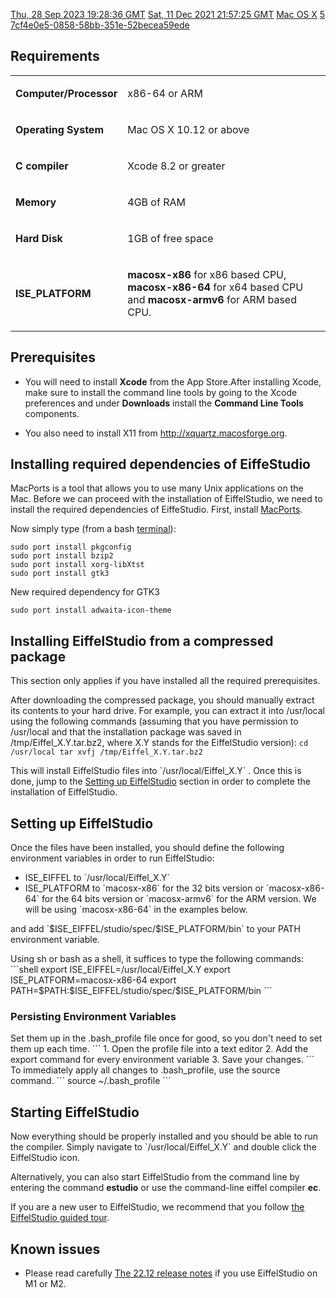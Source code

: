 [[Property:modification_date|Thu, 28 Sep 2023 19:28:36 GMT]]
[[Property:publication_date|Sat, 11 Dec 2021 21:57:25 GMT]]
[[Property:title|Mac OS X]]
[[Property:weight|5]]
[[Property:uuid|7cf4e0e5-0858-58bb-351e-52becea59ede]]
==Requirements==

{| class="doctable"
|- 
| '''Computer/Processor'''
| x86-64 or ARM
|- 
| '''Operating System'''
| Mac OS X 10.12 or above
|- 
| '''C compiler'''
| Xcode 8.2 or greater
|- 
| '''Memory'''
| 4GB of RAM
|- 
| '''Hard Disk'''
| 1GB of free space
|- 
| '''ISE_PLATFORM'''
| '''macosx-x86''' for x86 based CPU,  '''macosx-x86-64''' for x64 based CPU and '''macosx-armv6''' for ARM based CPU. 
|}


==Prerequisites==

*You will need to install '''Xcode''' from the App Store.After installing Xcode, make sure to install the command line tools by going to the Xcode preferences and under '''Downloads''' install the '''Command Line Tools''' components.

*You also need to install X11 from  [http://xquartz.macosforge.org http://xquartz.macosforge.org].

==Installing required dependencies of EiffeStudio==

MacPorts is a tool that allows you to use many Unix applications on the Mac. Before we can proceed with the installation of EiffelStudio, we need to install the required dependencies of EiffeStudio. First, install [http://guide.macports.org/#installing MacPorts].

Now simply type (from a bash [http://guides.macrumors.com/Terminal terminal]):
<pre>
sudo port install pkgconfig
sudo port install bzip2
sudo port install xorg-libXtst
sudo port install gtk3                              

</pre>

New required dependency for GTK3
<pre>
sudo port install adwaita-icon-theme
</pre>

==Installing EiffelStudio from a compressed package==
This section only applies if you have installed all the required prerequisites. 

After downloading the compressed package, you should manually extract its contents to your hard drive. For example, you can extract it into /usr/local using the following commands (assuming that you have permission to /usr/local and that the installation package was saved in /tmp/Eiffel_X.Y.tar.bz2, where X.Y stands for the EiffelStudio version):
<code>
cd /usr/local
tar xvfj /tmp/Eiffel_X.Y.tar.bz2</code>

This will install EiffelStudio files into `/usr/local/Eiffel_X.Y` . Once this is done, jump to the [[#Setting up EiffelStudio|Setting up EiffelStudio]]  section in order to complete the installation of EiffelStudio.

==  Setting up EiffelStudio ==
Once the files have been installed, you should define the following environment variables in order to run EiffelStudio:
* ISE_EIFFEL to `/usr/local/Eiffel_X.Y`
* ISE_PLATFORM to `macosx-x86` for the 32 bits version or `macosx-x86-64` for the 64 bits version or `macosx-armv6` for the ARM version. We will be using `macosx-x86-64` in the examples below.
and add `$ISE_EIFFEL/studio/spec/$ISE_PLATFORM/bin` to your PATH environment variable.

Using sh or bash as a shell, it suffices to type the following commands:
```shell
export ISE_EIFFEL=/usr/local/Eiffel_X.Y
export ISE_PLATFORM=macosx-x86-64
export PATH=$PATH:$ISE_EIFFEL/studio/spec/$ISE_PLATFORM/bin
```

=== Persisting Environment Variables ===
Set them up in the .bash_profile file  once for good, so you don't need to set them up each time.
```
1. Open the profile file into a text editor
2. Add the export command for every environment variable
3. Save your changes.
```
To immediately apply all changes to .bash_profile, use the source command. 
```
source ~/.bash_profile
```
== Starting EiffelStudio ==

Now everything should be properly installed and you should be able to run the compiler. Simply navigate to `/usr/local/Eiffel_X.Y` and double click the EiffelStudio icon.

Alternatively, you can also start EiffelStudio from the command line by entering the command '''estudio''' or use the command-line eiffel compiler '''ec'''.

If you are a new user to EiffelStudio, we recommend that you follow [[Introducing EiffelStudio|the EiffelStudio guided tour]].

== Known issues ==
* Please read carefully [https://www.eiffel.org/doc/eiffelstudio/Release_notes_for_EiffelStudio_22.12_-_macosx The 22.12 release notes] if you use EiffelStudio on M1 or M2.
